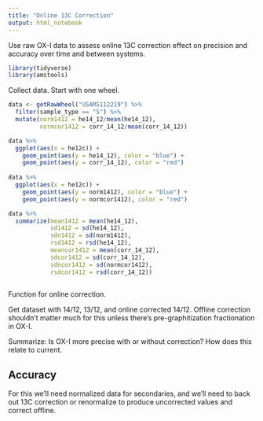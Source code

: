 ```yaml
---
title: "Online 13C Correction"
output: html_notebook
---
```


Use raw OX-I data to assess online 13C correction effect on precision and accuracy over time and between systems.


```r
library(tidyverse)
library(amstools)
```

Collect data. Start with one wheel.

```r
data <- getRawWheel("USAMS112219") %>%
  filter(sample_type == "S") %>%
  mutate(norm1412 = he14_12/mean(he14_12),
         normcor1412 = corr_14_12/mean(corr_14_12))

data %>% 
  ggplot(aes(x = he12c)) +
    geom_point(aes(y = he14_12), color = "blue") +
    geom_point(aes(y = corr_14_12), color = "red") 
    
data %>% 
  ggplot(aes(x = he12c)) +
    geom_point(aes(y = norm1412), color = "blue") +
    geom_point(aes(y = normcor1412), color = "red") 

data %>%
  summarize(mean1412 = mean(he14_12),
            sd1412 = sd(he14_12),
            sdn1412 = sd(norm1412),
            rsd1412 = rsd(he14_12),
            meancor1412 = mean(corr_14_12),
            sdcor1412 = sd(corr_14_12),
            sdncor1412 = sd(normcor1412),
            rsdcor1412 = rsd(corr_14_12))
           


```


Function for online correction.

Get dataset with 14/12, 13/12, and online corrected 14/12. Offline correction shouldn't matter much for this unless there's pre-graphitization fractionation in OX-I.

Summarize: Is OX-I more precise with or without correction? How does this relate to current.

## Accuracy

For this we'll need normalized data for secondaries, and we'll need to back out 13C correction or renormalize to produce uncorrected values and correct offline.